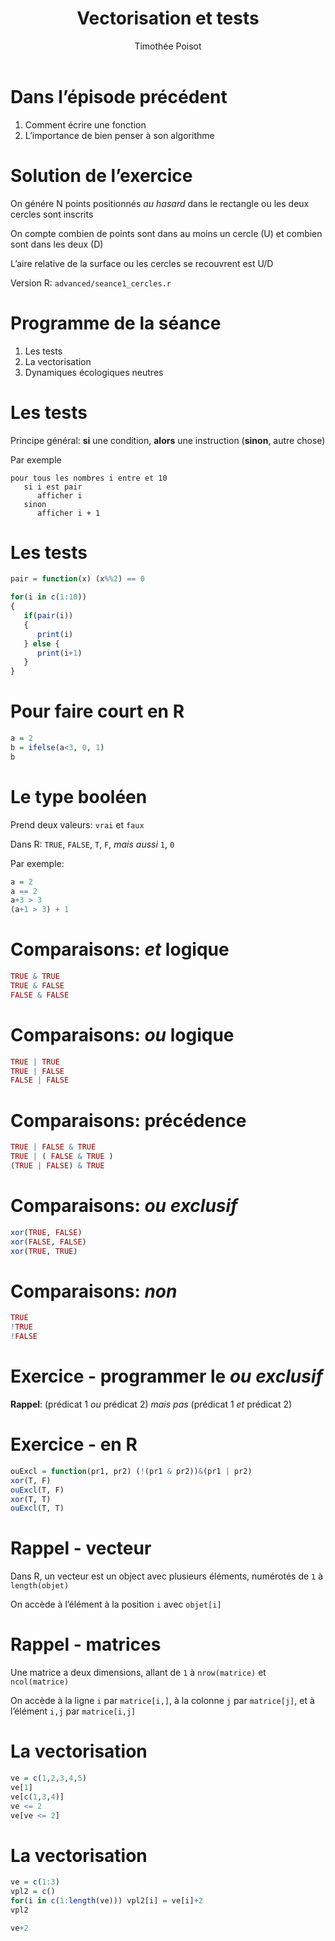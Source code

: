 %  Vectorisation et tests
% Timothée Poisot
%

# Dans l'épisode précédent

1. Comment écrire une fonction
2. L'importance de bien penser à son algorithme

# Solution de l'exercice

On génére N points positionnés *au hasard* dans le rectangle ou les deux cercles sont inscrits

On compte combien de points sont dans au moins un cercle (U) et combien sont dans les deux (D)

L'aire relative de la surface ou les cercles se recouvrent est U/D

Version R: `advanced/seance1_cercles.r`

# Programme de la séance

1. Les tests
2. La vectorisation
3. Dynamiques écologiques neutres

# Les tests

Principe général: **si** une condition, **alors** une instruction (**sinon**, autre chose)

Par exemple

```{}
pour tous les nombres i entre et 10
   si i est pair
      afficher i
   sinon
      afficher i + 1
```

# Les tests

```r

pair = function(x) (x%%2) == 0

for(i in c(1:10))
{
   if(pair(i))
   {
      print(i)
   } else {
      print(i+1)
   }
}
```

# Pour faire court en R

```r
a = 2
b = ifelse(a<3, 0, 1)
b
```

# Le type booléen

Prend deux valeurs: `vrai` et `faux`

Dans R: `TRUE`, `FALSE`, `T`, `F`, *mais aussi* `1`, `0`  

Par exemple:

```r
a = 2
a == 2
a+3 > 3
(a+1 > 3) + 1
```

# Comparaisons: *et* logique

```r
TRUE & TRUE
TRUE & FALSE
FALSE & FALSE
```

# Comparaisons: *ou* logique

```r
TRUE | TRUE
TRUE | FALSE
FALSE | FALSE
```

# Comparaisons: précédence

```r
TRUE | FALSE & TRUE
TRUE | ( FALSE & TRUE )
(TRUE | FALSE) & TRUE
```

# Comparaisons: *ou exclusif*

```r
xor(TRUE, FALSE)
xor(FALSE, FALSE)
xor(TRUE, TRUE)
```

# Comparaisons: *non*

```r
TRUE
!TRUE
!FALSE
```

# Exercice - programmer le *ou exclusif*

**Rappel**: (prédicat 1 *ou* prédicat 2) *mais pas* (prédicat 1 *et* prédicat 2)

# Exercice - en R

```r
ouExcl = function(pr1, pr2) (!(pr1 & pr2))&(pr1 | pr2)
xor(T, F)
ouExcl(T, F)
xor(T, T)
ouExcl(T, T)
```

# Rappel - vecteur

Dans R, un vecteur est un object avec plusieurs éléments, numérotés de `1` à `length(objet)`

On accède à l'élément à la position `i` avec `objet[i]`

# Rappel - matrices

Une matrice a deux dimensions, allant de `1` à `nrow(matrice)` et `ncol(matrice)`

On accède à la ligne `i` par `matrice[i,]`, à la colonne `j` par `matrice[j]`, et à l'élément `i,j` par `matrice[i,j]`

# La vectorisation

```r
ve = c(1,2,3,4,5)
ve[1]
ve[c(1,3,4)]
ve <= 2
ve[ve <= 2]
```

# La vectorisation

```r
ve = c(1:3)
vpl2 = c()
for(i in c(1:length(ve))) vpl2[i] = ve[i]+2
vpl2

ve+2
```
